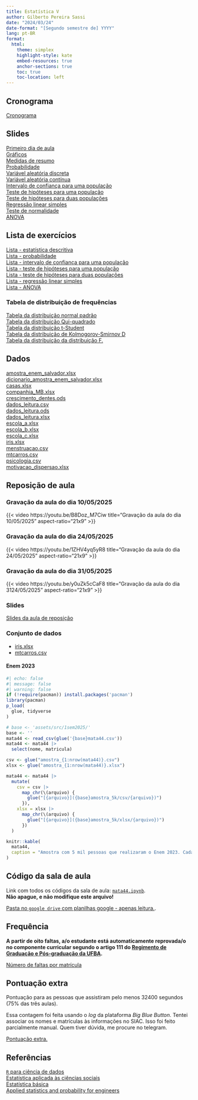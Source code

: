 ```yaml
---
title: Estatística V
author: Gilberto Pereira Sassi
date: "2024/03/24"
date-format: "[Segundo semestre de] YYYY"
lang: pt-BR
format:
  html:
    theme: simplex
    highlight-style: kate
    embed-resources: true
    anchor-sections: true
    toc: true
    toc-location: left
---
```


## Cronograma

[Cronograma](https://docs.google.com/spreadsheets/d/1jc-byWwXhYSUDD1LXeg8wABQDxQ3Thj26yjbOLfwUbg/edit?usp=drive_link){target="_blank"}

## Slides

[Primeiro dia de aula](primeiro-dia-mata44.pdf)<br>
[Gráficos](graficos.pdf){target="_blank"}<br>
[Medidas de resumo](medidasResumo.pdf){target="_blank"}<br>
[Probabilidade](introProb.pdf){target="_blank"}<br>
[Variável aleatória discreta](varDiscreta.pdf){target="_blank"}<br>
[Variável aleatória contínua](varContinua.pdf){target="_blank"}<br>
[Intervalo de confiança para uma população](intervaloConfianca.pdf){target="_blank"}<br>
[Teste de hipóteses para uma população](testeHipoteses.pdf){target="_blank"}<br>
[Teste de hipóteses para duas populações](testeHipoteses2pop.pdf){target="_blank"}<br>
[Regressão linear simples](regressao-linear-simples.pdf){target="_blank"}<br>
[Teste de normalidade](normalidade.pdf){target="_blank"}<br>
[ANOVA](anova.pdf){target="_blank"}

## Lista de exercícios

[Lista - estatística descritiva](lista_est_descr.pdf){target="_blank"}<br>
[Lista - probabilidade](lista_prob.pdf){target="_blank"}<br>
[Lista - intervalo de confiança para uma população](lista-ex-ic.pdf){target="_blank"}<br>
[Lista - teste de hipóteses para uma população](lista-test-1-pop.pdf){target="_blank"}<br>
[Lista - teste de hipóteses para duas populações](lista-test-2-pop.pdf){target="_blank"}<br>
[Lista - regressão linear simples](regressao-linear-simples.pdf){target="_blank"}<br>
[Lista - ANOVA](anova.pdf){target="_blank"}

### Tabela de distribuição de frequências

[Tabela da distribuição normal padrão](tabela-z.pdf){target="_blank"}<br>
[Tabela da distribuição Qui-quadrado](tabela-chi-square.pdf)<br>
[Tabela da distribuição t-Student](tabela-t-student.pdf)<br>
[Tabela da distribuição de Kolmogorov-Smirnov D](tabela-X.pdf)<br>
[Tabela da distribuição da distribuição F.](tabela-F.pdf)

## Dados

[amostra_enem_salvador.xlsx](amostra_enem_salvador.xlsx)<br>
[dicionario_amostra_enem_salvador.xlsx](dicionario_enem_2023.xlsx)<br>
[casas.xlsx](casas.xlsx)<br>
[companhia_MB.xlsx](companhia_MB.xlsx)<br>
[crescimento_dentes.ods](crescimento_dentes.ods)<br>
[dados_leitura.csv](dados_leitura.csv)<br>
[dados_leitura.ods](dados_leitura.ods)<br>
[dados_leitura.xlsx](dados_leitura.xlsx)<br>
[escola_a.xlsx](escola_a.xlsx)<br>
[escola_b.xlsx](escola_b.xlsx)<br>
[escola_c.xlsx](escola_c.xlsx)<br>
[iris.xlsx](iris.xlsx)<br>
[menstruacao.csv](menstruacao.csv)<br>
[mtcarros.csv](mtcarros.csv)<br>
[psicologia.csv](psicologia.csv)<br>
[motivacao_dispersao.xlsx](motivacao_dispersao.xlsx)


## Reposição de aula

### Gravação da aula do dia 10/05/2025

{{< video https://youtu.be/B8Doz_M7Ciw
    title="Gravação da aula do dia 10/05/2025"
    aspect-ratio="21x9" 
>}}

### Gravação da aula do dia 24/05/2025

{{< video https://youtu.be/1ZHV4yq5yR8
    title="Gravação da aula do dia 24/05/2025"
    aspect-ratio="21x9" 
>}}

### Gravação da aula do dia 31/05/2025

{{< video https://youtu.be/y0uZk5cCaF8
    title="Gravação da aula do dia 3124/05/2025"
    aspect-ratio="21x9" 
>}}


### Slides

[Slides da aula de reposição](slides.html){target="_blank"}

### Conjunto de dados

* [iris.xlsx](iris.xlsx)
* [mtcarros.csv](mtcarros.csv)

#### Enem 2023

```r
#| echo: false
#| message: false
#| warning: false
if (!require(pacman)) install.packages('pacman')
library(pacman)
p_load(
  glue, tidyverse
)

# base <- 'assets/src/1sem2025/'
base <- ''
mata44 <- read_csv(glue('{base}mata44.csv'))
mata44 <- mata44 |>
  select(nome, matricula)

csv <- glue("amostra_{1:nrow(mata44)}.csv")
xlsx <- glue("amostra_{1:nrow(mata44)}.xlsx")

mata44 <- mata44 |>
  mutate(
    csv = csv |>
      map_chr(\(arquivo) {
        glue("[{arquivo}]({base}amostra_5k/csv/{arquivo})")
      }),
    xlsx = xlsx |>
      map_chr(\(arquivo) {
        glue("[{arquivo}]({base}amostra_5k/xlsx/{arquivo})")
      })
  )

knitr::kable(
  mata44, 
  caption = "Amostra com 5 mil pessoas que realizaram o Enem 2023. Cada estudante tem sua própria amostra."
)
```

## Código da sala de aula

Link com todos os códigos da sala de aula: [`mata44.ipynb`](https://colab.research.google.com/drive/1egQv34-UhlSUYWnaekp5sYO5G878VZPi?usp=drive_link){target="_blank"}. <br>
**Não apague, e não modifique este arquivo!**

[Pasta no `google drive` com planilhas google - apenas leitura.](https://drive.google.com/drive/folders/1ixaP04f9PbmWQ1_Bolu8eRRMWgffQmTc?usp=sharing){target="_blank"}.

## Frequência

**A partir de oito faltas, a/o estudante está automaticamente reprovada/o no componente curricular segundo o artigo 111 do [Regimento de Graduação e Pós-graduação da UFBA](https://ea.ufba.br/wp-content/uploads/2020/06/UFBA-Regulamento-Ensino-.pdf){target="_blank"}.**

[Número de faltas por matrícula](https://docs.google.com/spreadsheets/d/1fuYKn4fOszpNTsd-U1wSZ8oEkeBvmS_6mSKrPBroZAA/edit?usp=sharing){target="_blank"}

## Pontuação extra

Pontuação para as pessoas que assistiram pelo menos 32400 segundos (75% das três aulas).

Essa contagem foi feita usando o _log_ da plataforma _Big Blue Button_. Tentei associar os nomes e matrículas às informações no SIAC. Isso foi feito parcialmente manual. Quem tiver dúvida, me procure no telegram.

[Pontuação extra.](https://docs.google.com/spreadsheets/d/1smicw5scypFfLqLfphtpwy_N1Yc4QFRCGLCLvh7BHt4/edit?usp=sharing){target="_blank"}


## Referências

[`R` para ciência de dados](https://r4ds.hadley.nz/){target="_blank"}<br>
[Estatística aplicada às ciências sociais](estatistica-aplicada-barbetta.pdf){target="_blank"}<br>
[Estatística básica](estatistica-basica-bussab-morettin.pdf){target="_blank"}<br>
[Applied statistics and probability for engineers](applied-statistics-montgomery.pdf){target="_blank"}